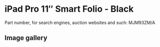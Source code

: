 
# iPad Pro 11″ Smart Folio - Black

Part number, for search engines, auction websites and such: MJM93ZM/A

## Image gallery

<div style={{ width: "768px" }}>
  <GalleryComponent
    images={[
      {
        original: "/everysource/MJM93.png",
        thumbnail: "/everypreview/MJM93.png",
      },
      {
        original: "/everysource/MJM93_AV1.png",
        thumbnail: "/everypreview/MJM93_AV1.png",
      },
      {
        original: "/everysource/MJM93_AV2.png",
        thumbnail: "/everypreview/MJM93_AV2.png",
      },
      {
        original: "/everysource/MJM93_AV3.png",
        thumbnail: "/everypreview/MJM93_AV3.png",
      },
      {
        original: "/everysource/MJM93_AV4.png",
        thumbnail: "/everypreview/MJM93_AV4.png",
      }
    ]}
  />
</div>